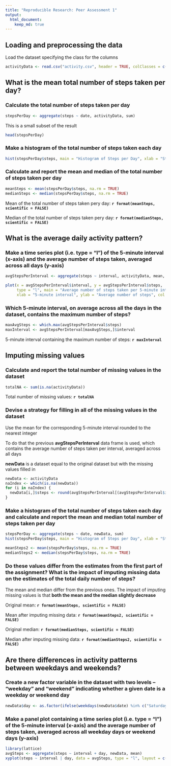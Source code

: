 ```yaml
---
title: "Reproducible Research: Peer Assessment 1"
output: 
  html_document:
    keep_md: true
---
```


## Loading and preprocessing the data

Load the dataset specifying the class for the columns

```r
activityData <- read.csv("activity.csv", header = TRUE, colClasses = c("integer", "Date", "integer"))
```

## What is the mean total number of steps taken per day?
### Calculate the total number of steps taken per day
```r
stepsPerDay <- aggregate(steps ~ date, activityData, sum)
```
This is a small subset of the result

```r
head(stepsPerDay)
```

### Make a histogram of the total number of steps taken each day
```r
hist(stepsPerDay$steps, main = "Histogram of Steps per Day", xlab = "Steps per Day", col = "lightblue", breaks = 10)
```

### Calculate and report the mean and median of the total number of steps taken per day
```r
meanSteps <- mean(stepsPerDay$steps, na.rm = TRUE)
medianSteps <- median(stepsPerDay$steps, na.rm = TRUE)
```

Mean of the total number of steps taken pery day: **`r format(meanSteps, scientific = FALSE)`**

Median of the total number of steps taken pery day: **`r format(medianSteps, scientific = FALSE)`**

## What is the average daily activity pattern?
### Make a time series plot (i.e. type = "l") of the 5-minute interval (x-axis) and the average number of steps taken, averaged across all days (y-axis)
```r
avgStepsPerInterval <- aggregate(steps ~ interval, activityData, mean, na.rm = TRUE)

plot(x = avgStepsPerInterval$interval, y = avgStepsPerInterval$steps, 
     type = "l", main = "Average number of steps taken per 5-minute interval", 
     xlab = "5-minute interval", ylab = "Average number of steps", col = "blue", lwd = 2)
```

### Which 5-minute interval, on average across all the days in the dataset, contains the maximum number of steps?
```r
maxAvgSteps <- which.max(avgStepsPerInterval$steps)
maxInterval <- avgStepsPerInterval[maxAvgSteps,]$interval
```
5-minute interval containing the maximum number of steps: **`r maxInterval`**

## Imputing missing values
### Calculate and report the total number of missing values in the dataset
```r
totalNA <- sum(is.na(activityData))
```

Total number of missing values: **`r totalNA`**

### Devise a strategy for filling in all of the missing values in the dataset
Use the mean for the corresponding 5-minute interval rounded to the nearest integer

To do that the previous **avgStepsPerInterval** data frame is used, which contains the average number of steps taken per interval, averaged across all days

**newData** is a dataset equal to the original dataset but with the missing values filled in
```r
newData <- activityData
naIndex <- which(is.na(newData))
for (i in naIndex) {
  newData[i,]$steps <- round(avgStepsPerInterval[(avgStepsPerInterval$interval == newData[i,]$interval),]$steps)
}
```

### Make a histogram of the total number of steps taken each day and calculate and report the mean and median total number of steps taken per day
```r
stepsPerDay <- aggregate(steps ~ date, newData, sum)
hist(stepsPerDay$steps, main = "Histogram of Steps per Day", xlab = "Steps per Day", col = "blue", breaks = 10)

meanSteps2 <- mean(stepsPerDay$steps, na.rm = TRUE)
medianSteps2 <- median(stepsPerDay$steps, na.rm = TRUE)
```

### Do these values differ from the estimates from the first part of the assignment? What is the impact of imputing missing data on the estimates of the total daily number of steps?
The mean and median differ from the previous ones. The impact of imputing missing values is that **both the mean and the median slightly decrease**

Original mean: **`r format(meanSteps, scientific = FALSE)`**

Mean after imputing missing data: **`r format(meanSteps2, scientific = FALSE)`**

Original median: **`r format(medianSteps, scientific = FALSE)`**

Median after imputing missing data: **`r format(medianSteps2, scientific = FALSE)`**

## Are there differences in activity patterns between weekdays and weekends?
### Create a new factor variable in the dataset with two levels – “weekday” and “weekend” indicating whether a given date is a weekday or weekend day
```r
newData$day <- as.factor(ifelse(weekdays(newData$date) %in% c("Saturday", "Sunday"), "weekend", "weekday"))
```

### Make a panel plot containing a time series plot (i.e. type = "l") of the 5-minute interval (x-axis) and the average number of steps taken, averaged across all weekday days or weekend days (y-axis)
```r
library(lattice)
avgSteps <- aggregate(steps ~ interval + day, newData, mean)
xyplot(steps ~ interval | day, data = avgSteps, type = "l", layout = c(1, 2))
```
